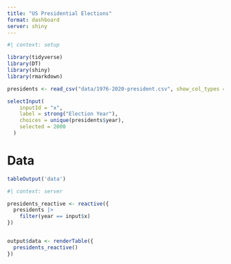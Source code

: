 ```yaml
---
title: "️US Presidential Elections"
format: dashboard
server: shiny
---
```


```r
#| context: setup

library(tidyverse)
library(DT)
library(shiny)
library(rmarkdown)

presidents <- read_csv("data/1976-2020-president.csv", show_col_types = FALSE)
```


```r

selectInput(
    inputId = "x",
    label = strong("Election Year"),
    choices = unique(presidents$year),
    selected = 2000
  )
```

# Data

```r
tableOutput('data')
```

```r
#| context: server

presidents_reactive <- reactive({
  presidents |>
    filter(year == input$x)
})


output$data <- renderTable({
  presidents_reactive()
})
```
